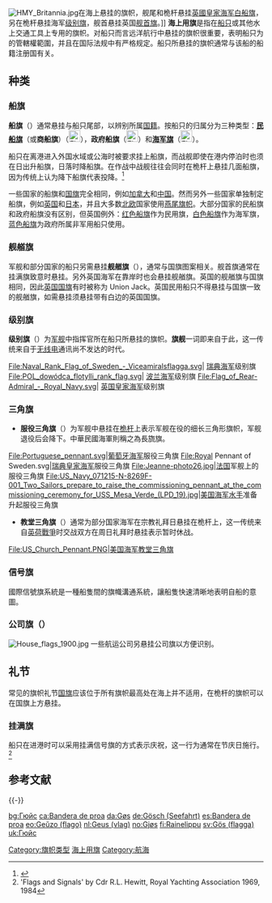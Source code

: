 {{Refimprove|time=2022-04-13T05:14:00+00:00}}
[[File:HMY_Britannia.jpg|thumb]]在海上悬挂的旗帜，舰尾和桅杆悬挂[[英國皇家海军|英國皇家海军]][[白船旗|白船旗]]，另在桅杆悬挂海军[[海上用旗#级别旗|级别旗]]，舰首悬挂英国[[海上用旗#舰首旗|舰首旗]]。]]
'''海上用旗'''是指在[[船|船只]]或其他水上交通工具上专用的旗帜。对船只而言远洋航行中悬挂的旗帜很重要，表明船只为{{Link-en|船籍国|Flag state}}的管轄權範圍，并且在国际法规中有严格规定。船只所悬挂的旗帜通常与该船的船籍注册国有关。

==种类==
===船旗===
{{See also|商船旗|军舰旗}}
{{国旗类型}}
'''船旗'''（{{lang-en|Ensign}}）通常悬挂与船只尾部，以辨别所属[[国籍|国籍]]。按船只的归属分为三种类型：'''[[民船旗|民船旗]]'''（或'''商船旗'''）（[[File:FIAV_000100.svg|23px]]），'''政府船旗'''（[[File:FIAV_000010.svg|23px]]）和'''[[軍艦旗|海军旗]]'''（[[File:FIAV_000001.svg|23px]]）。

船只在离港进入外国水域或公海时被要求挂上船旗，而战舰即使在港内停泊时也须在日出升船旗，日落时降船旗。在作战中战舰往往会同时在桅杆上悬挂几面船旗，因为传统上认为降下船旗代表投降。<ref>{{Cite web |url=http://www.gwpda.org/naval/s0600000.htm |title=皇家海军悬挂多面船旗的传统 |access-date=2012-02-08 |archive-date=2021-04-03 |archive-url=https://web.archive.org/web/20210403112952/http://www.gwpda.org/naval/s0600000.htm |dead-url=no }}</ref>

一些国家的船旗和[[国旗|国旗]]完全相同，例如[[加拿大|加拿大]]和[[中国|中国]]。然而另外一些国家单独制定船旗，例如[[英国|英国]]和[[日本|日本]]，并且大多数[[北欧|北欧]]国家使用[[燕尾形_(旗帜学)|燕尾旗帜]]。大部分国家的民船旗和政府船旗没有区别，但英国例外：[[红船旗|红色船旗]]作为民用旗，[[白船旗|白色船旗]]作为海军旗，[[蓝船旗|蓝色船旗]]为政府所属非军用船只使用。

{{Flag gallery
|File:Government Ensign of the United Kingdom.svg| [[英国|英国]]政府船旗（[[蓝船旗|蓝船旗]]）
|File:Government Ensign of Sri Lanka.svg|[[斯里蘭卡|斯里蘭卡]]政府船旗（[[蓝船旗|蓝船旗]]）
|File:Government Ensign of Fiji.svg|[[斐濟|斐濟]]政府船旗（[[蓝船旗|蓝船旗]]）
|File:Government Ensign of Kazakhstan.svg|[[哈薩克斯坦|哈薩克斯坦]]政府船旗（[[蓝船旗|蓝船旗]]）
|File:Government Ensign of India.svg|[[印度|印度]]政府船旗（[[蓝船旗|蓝船旗]]）
|File:Government Ensign of the Solomon Islands.svg|[[所羅門群島|所羅門群島]]政府船旗（[[蓝船旗|蓝船旗]]）
|File:Government Ensign of Singapore.svg|[[新加坡|新加坡]]政府船旗（[[蓝船旗|蓝船旗]]）
|File:Government Ensign of Malaysia.svg|[[馬來西亞|馬來西亞]]政府船旗（[[蓝船旗|蓝船旗]]）
|File:Government Ensign of Nigeria.svg|[[尼日利亞|尼日利亞]]政府船旗（[[蓝船旗|蓝船旗]]）
|File:Government Ensign of Belgium.svg|[[比利時|比利時]]政府船旗
|File:Naval Ensign of Fiji.svg|[[斐濟共和國|斐濟共和國]]海军旗帜
|File:Naval Ensign of Australia.svg|[[澳大利亞聯邦|澳大利亞聯邦]]海军旗帜
|File:Flag_of_Denmark_(state).svg| [[丹麦|丹麦]]政府船旗
|File:Flag_of_East_Germany_-_merchant_1959-1973.svg| [[东德|东德]]民船旗
|File:Naval Ensign of Germany.svg|[[德国联邦国防军海军|德国联邦国防军海军]]军旗
|File:Naval Ensign of China.svg| [[中国人民解放军军旗|中国人民解放军海军旗]]
|File:Ensign of Vietnam People's Navy.svg| [[越南海軍|越南海軍]]旗
|File:Naval ensign of North Korea.svg|[[朝鲜人民军|朝鲜人民军]]海军船旗
|File:Naval Ensign of Thailand.svg|[[泰国海军|泰国海军]]旗帜
|File:Naval Ensign of the Bahamas.svg|[[巴哈马国|巴哈马国]]海军旗帜
|File:Naval Ensign of Albania.svg|[[阿尔巴尼亚|阿尔巴尼亚]]海军旗帜
|File:Naval Ensign of Saudi Arabia.svg|[[沙特阿拉伯海军|沙特阿拉伯海军]]军旗
|File:Naval Ensign of Libya.svg|[[利比亚海军|利比亚海军]]军旗
|File:Naval Ensign of Israel.svg|[[以色列海军|以色列海军]]军旗
|File:Naval Flag of Azerbaijan.svg|[[阿塞拜疆海军|阿塞拜疆海军]]军旗
|File:Naval Ensign of Algeria.svg|[[阿尔及利亚|阿尔及利亚]]海军旗帜
|File:Naval Ensign of Egypt.svg|[[埃及|埃及]]海軍旗
|File:Naval Ensign of  Denmark.svg|[[丹麥|丹麥]]海军旗
|File:Naval Ensign of  Jordan.svg|[[約旦|約旦]]海军旗
|File:Naval Ensign of  Kenya.svg|[[肯尼亞|肯尼亞]]海军旗

}}

===舰艏旗===
军舰和部分国家的船只另需悬挂'''舰艏旗'''（{{lang-en|Jack}}），通常与国旗图案相关。舰首旗通常在挂满旗致意时悬挂。另外英国海军在靠岸时也会悬挂舰艏旗。英国的舰艏旗与国旗相同，因此[[英国国旗|英国国旗]]有时被称为 Union Jack。英国民用船只不得悬挂与国旗一致的舰艏旗，如需悬挂须悬挂带有白边的英国国旗。
{{Flag gallery
|File:Naval Jack of the Republic of China.svg| [[中華民國|中華民國]]舰艏旗，基於[[青天白日旗|青天白日旗]]
|File:Naval_Jack_of_Estonia.svg| [[爱沙尼亚|爱沙尼亚]]舰艏旗，深受[[英国国旗#影响|英国舰艏旗的影响]]
|File:Naval_Jack_of_Argentina.svg| [[阿根廷|阿根廷]]舰艏旗
|File:Merchant_Naval_Jack_of_Italy.svg| [[意大利|意大利]]民用舰艏旗，为传统的纹章旗帜
|File:Naval Jack of South Korea.svg|[[大韩民国|大韩民国]]舰艏旗，基于[[大韩民国国旗|大韩民国国旗]]
|File:Naval Jack of Slovenia.svg|[[斯洛文尼亚|斯洛文尼亚]]舰艏旗，是[[泛斯拉夫颜色|泛斯拉夫颜色]]旗帜
|File:Naval Jack of Brazil.svg|[[巴西联邦共和国|巴西联邦共和国]]舰艏旗，旗帜图案是[[南方十字|南方十字]]
|File:Jack of the United States.svg|[[美国海军|美国海军]]舰艏旗，基于[[美国国旗|美国国旗]]
|File:Naval Jack of Ireland.svg|[[爱尔兰共和國|爱尔兰共和國]]舰艏旗，旗帜图案标志是[[爱尔兰竖琴|爱尔兰竖琴]]
|File:Flag of the United Kingdom.svg|[[英國皇家海軍|英國皇家海軍]]舰艏旗，使用[[聯合王國國旗|聯合王國國旗]]
|File:Naval Jack of Belgium.svg|[[比利時王國|比利時王國]]舰艏旗，使用[[比利時國旗|比利時國旗]]
|File:Naval Jack of Uruguay.svg|[[烏拉圭|烏拉圭]]舰艏旗，旗帜图案是[[五月太陽|五月太陽]]
|File:Naval jack of Colombia.svg|[[哥倫比亞共和國|哥倫比亞共和國]]舰艏旗，旗帜图案是[[哥倫比亞國徽|哥倫比亞國徽]]
|File:Naval Jack of the Netherlands.svg|[[荷蘭皇家海軍|荷蘭皇家海軍]]舰艏旗，基于[[荷蘭国旗|荷蘭国旗]]
|File:Flag of the Philippines.svg|[[菲律賓海军|菲律賓海军]]舰艏旗，基于[[菲律賓国旗|菲律賓国旗]]
|File:Naval Jack of Norway.svg|[[挪威皇家海軍|挪威皇家海軍]]舰艏旗，基于[[挪威國旗|挪威國旗]]
|File:Naval Jack of Portugal.svg|[[葡萄牙|葡萄牙]]舰艏旗，基于[[葡萄牙国旗|葡萄牙国旗]]
|File:Naval Jack of Spain.svg|[[西班牙|西班牙]]舰艏旗，基于[[西班牙国旗|西班牙国旗]]
|File:Naval Jack of Mexico.svg|[[墨西哥|墨西哥]]舰艏旗，基于[[墨西哥国旗|墨西哥国旗]]
|File:Naval Jack of Indonesia.svg|[[印度尼西亚|印度尼西亚]]舰艏旗，基于[[印尼国旗|印尼国旗]]
|File:Naval Jack of Ecuador.svg|[[厄瓜多尔|厄瓜多尔]]舰艏旗，也是厄瓜多爾軍旗
|File:Naval Jack of Venezuela.svg|[[委内瑞拉|委内瑞拉]]舰艏旗，也是委內瑞拉軍旗
|File:Naval Jack of Cuba.svg|[[古巴|古巴]]舰艏旗，基于[[国旗|国旗]]
|File:Naval Jack of Panama.svg|[[巴拿馬|巴拿馬]]舰艏旗，也是巴拿馬軍旗
|File:Naval Jack of Chile.svg|[[智利|智利]]舰艏旗，基于[[智利国旗|智利国旗]]
|File:Naval Jack of Pakistan.svg|[[巴基斯坦|巴基斯坦]]舰艏旗，也是巴基斯坦軍旗
|File:Naval Jack of Bolivia.svg|[[玻利維亞|玻利維亞]]舰艏旗，基于[[玻利維亞国旗|玻利維亞国旗]]
|File:Naval Jack of Peru.svg|[[秘魯|秘魯]]舰艏旗，也是秘魯軍旗
|File:Naval Jack of Paraguay.svg|[[巴拉圭|巴拉圭]]舰艏旗，基于[[巴拉圭国旗|巴拉圭国旗]]
}}

===级别旗===
'''级别旗'''（{{lang-en|Rank flag}}）为[[军舰|军舰]]中指挥官所在船只所悬挂的旗帜。'''旗舰'''一词即来自于此，这一传统来自于[[无线电|无线电]]通讯尚不发达的时代。
<gallery>
File:Naval_Rank_Flag_of_Sweden_-_Viceamiralsflagga.svg| [[瑞典海军|瑞典海军]]级别旗
File:POL_dowódca_flotylli_rank_flag.svg| [[波兰海军|波兰海军]]级别旗
File:Flag_of_Rear-Admiral_-_Royal_Navy.svg| [[英国皇家海军|英国皇家海军]]级别旗
</gallery>

===三角旗===
*'''服役三角旗'''（{{lang-en|Commissioning Pennant}}）为军舰中悬挂在[[桅杆|桅杆]]上表示军舰在役的细长三角形旗帜，军舰退役后会降下。中華民國海軍則稱之為長旒旗。
<gallery>
File:Portuguese_pennant.svg|[[葡萄牙海军|葡萄牙海军]]服役三角旗
File:Royal Pennant of Sweden.svg|[[瑞典皇家海军|瑞典皇家海军]]服役三角旗
File:Jeanne-photo26.jpg|[[法国|法国]]军舰上的服役三角旗
File:US_Navy_071215-N-8269F-001_Two_Sailors_prepare_to_raise_the_commissioning_pennant_at_the_commissioning_ceremony_for_USS_Mesa_Verde_(LPD_19).jpg|[[美国海军|美国海军]][[水手|水手]]准备升起服役三角旗
</gallery>

*'''教堂三角旗'''（{{lang-en|Church Pennant}}）通常为部分国家海军在宗教礼拜日悬挂在桅杆上，这一传统来自[[英荷戰爭|英荷戰爭]]时交战双方在周日礼拜时悬挂表示暂时休战。
<gallery>
File:US_Church_Pennant.PNG|美国海军教堂三角旗
</gallery>

===信号旗===
{{main|國際信號旗}}
國際信號旗系統是一種船隻間的旗幟溝通系統，讓船隻快速清晰地表明自船的意圖。
===公司旗（{{lang-en|House flag}}）===
[[File:House_flags_1900.jpg|thumb]]
一些航运公司另悬挂公司旗以方便识别。
{{Clear}}

==礼节==
常见的旗帜礼节[[国旗|国旗]]应该位于所有旗帜最高处在海上并不适用，在桅杆的旗帜可以在国旗上方悬挂。
===挂满旗===
船只在进港时可以采用挂满信号旗的方式表示庆祝，这一行为通常在节庆日施行。<ref>'Flags and Signals' by Cdr R.L. Hewitt, Royal Yachting Association 1969, 1984</ref>
== 参考文献 ==
{{Reflist}}

{{-}}
{{旗帜列表}}

[[Category:旗帜类型|Category:旗帜类型]]
[[Category:海上用旗|]]
[[Category:航海|Category:航海]]

[[bg:Гюйс|bg:Гюйс]]
[[ca:Bandera_de_proa|ca:Bandera de proa]]
[[da:Gøs|da:Gøs]]
[[de:Gösch_(Seefahrt)|de:Gösch (Seefahrt)]]
[[es:Bandera_de_proa|es:Bandera de proa]]
[[eo:Geŭzo_(flago)|eo:Geŭzo (flago)]]
[[nl:Geus_(vlag)|nl:Geus (vlag)]]
[[no:Gjøs|no:Gjøs]]
[[fi:Rainelippu|fi:Rainelippu]]
[[sv:Gös_(flagga)|sv:Gös (flagga)]]
[[uk:Гюйс|uk:Гюйс]]